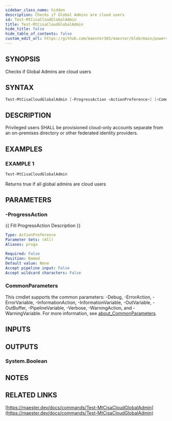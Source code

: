 ```yaml
---
sidebar_class_name: hidden
description: Checks if Global Admins are cloud users
id: Test-MtCisaCloudGlobalAdmin
title: Test-MtCisaCloudGlobalAdmin
hide_title: false
hide_table_of_contents: false
custom_edit_url: https://github.com/maester365/maester/blob/main/powershell/public/Test-MtCisaCloudGlobalAdmin.ps1
---
```


## SYNOPSIS

Checks if Global Admins are cloud users

## SYNTAX

```powershell
Test-MtCisaCloudGlobalAdmin [-ProgressAction <ActionPreference>] [<CommonParameters>]
```

## DESCRIPTION

Privileged users SHALL be provisioned cloud-only accounts separate from an on-premises directory or other federated identity providers.

## EXAMPLES

### EXAMPLE 1

```powershell
Test-MtCisaCloudGlobalAdmin
```

Returns true if all global admins are cloud users

## PARAMETERS

### -ProgressAction

\{\{ Fill ProgressAction Description \}\}

```yaml
Type: ActionPreference
Parameter Sets: (All)
Aliases: proga

Required: False
Position: Named
Default value: None
Accept pipeline input: False
Accept wildcard characters: False
```

### CommonParameters

This cmdlet supports the common parameters: -Debug, -ErrorAction, -ErrorVariable, -InformationAction, -InformationVariable, -OutVariable, -OutBuffer, -PipelineVariable, -Verbose, -WarningAction, and -WarningVariable. For more information, see [about_CommonParameters](http://go.microsoft.com/fwlink/?LinkID=113216).

## INPUTS

## OUTPUTS

### System.Boolean

## NOTES

## RELATED LINKS

[https://maester.dev/docs/commands/Test-MtCisaCloudGlobalAdmin](https://maester.dev/docs/commands/Test-MtCisaCloudGlobalAdmin)
